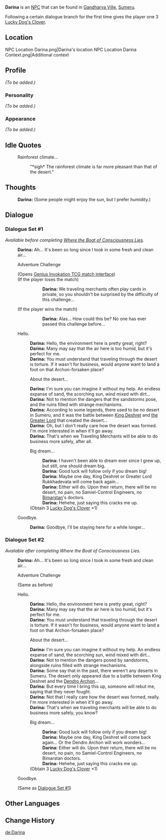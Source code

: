 {{Meta
<!-- Remove this template after adding the missing info -->
|missing_NPC_profile  = yes
}}
{{Character Infobox
|type             = NPC
|image            = NPC Darina.png
|region           = Sumeru
|title            = Traveling Merchant
|affiliation      = 

|ancestry         = <!-- Clan/family -->
|father           = 
|mother           = 
|spouse           = 
|sibling          = 
|child            = 
|relative         = 

|voiceEN          = 
|voiceCN          = 
|voiceJP          = 
|dialoguereward   = {{Card|Lucky Dog's Clover|1|quality=3}}
}}
'''Darina''' is an [[NPC]] that can be found in [[Gandharva Ville]], [[Sumeru]].

Following a certain dialogue branch for the first time gives the player one 3{{Star}} [[Lucky Dog's Clover]].

==Location==
<gallery>
NPC Location Darina.png|Darina's location
NPC Location Darina Context.png|Additional context
</gallery>

==Profile==
''(To be added.)''

===Personality===
''(To be added.)''

===Appearance===
''(To be added.)''

<!--
==Quests and Events==
{{Quests and Events}}
-->
==Idle Quotes==
{{Dialogue start}}
: {{DIcon|Idle}} Rainforest climate...
:: {{A|VO Darina 01.ogg}} "*sigh* The rainforest climate is far more pleasant than that of the desert."
{{Dialogue end}}

==Thoughts==
{{All Schemes to Know Explanation|name=Darina}}
:{{A|VO Darina All Schemes to Know 01.ogg}} '''Darina:''' (Some people might enjoy the sun, but I prefer humidity.)

==Dialogue==
===Dialogue Set #1===
''Available before completing [[Where the Boat of Consciousness Lies]].''
{{Dialogue start}}
:'''Darina:''' Ah... It's been so long since I took in some fresh and clean air...
:{{DIcon|TCG}} Adventure Challenge
:;(Opens [[Genius Invokation TCG/Stage/Darina/Sporenado|Genius Invokation TCG match interface]])
:;(If the player loses the match)
:::'''Darina:''' We traveling merchants often play cards in private, so you shouldn't be surprised by the difficulty of this challenge...
:;(If the player wins the match)
:::'''Darina:''' Alas... How could this be? No one has ever passed this challenge before...
:{{DIcon}} Hello.
::'''Darina:''' Hello, the environment here is pretty great, right?
::'''Darina:''' Many may say that the air here is too humid, but it's perfect for me.
::'''Darina:''' You must understand that traveling through the desert is torture. If it wasn't for business, would anyone want to land a foot on that Archon-forsaken place?
::{{DIcon}} About the desert...
::'''Darina:''' I'm sure you can imagine it without my help. An endless expanse of sand, the scorching sun, wind mixed with dirt...
::'''Darina:''' Not to mention the dangers that the sandstorms pose, and the ruins filled with strange mechanisms.
::'''Darina:''' According to some legends, there used to be no desert in Sumeru, and it was the battle between [[King Deshret]] and [[Greater Lord Rukkhadevata|the Greater Lord]] that created the desert...
::'''Darina:''' Oh, but I don't really care how the desert was formed. I'm more interested in when it'll go away.
::'''Darina:''' That's when we Traveling Merchants will be able to do business more safely, after all.
::{{DIcon|Reward}} Big dream...
:::'''Darina:''' I haven't been able to dream ever since I grew up, but still, one should dream big.
:::'''Darina:''' Good luck will follow only if you dream big!
:::'''Darina:''' Maybe one day, King Deshret or Greater Lord Rukkhadevata will come back again...
:::'''Darina:''' Either will do. Upon their return, there will be no desert, no pain, no Samiel-Control Engineers, no [[Bimarstan]]'s doctors.
:::'''Darina:''' Hehehe, just saying this cracks me up.
::;(Obtain 3{{Star}} [[Lucky Dog's Clover]] ×1)
:{{DIcon}} Goodbye.
::'''Darina:''' Goodbye, I'll be staying here for a while longer...
{{Dialogue end}}

===Dialogue Set #2===
''Available after completing Where the Boat of Consciousness Lies.''
{{Dialogue start}}
:'''Darina:''' Ah... It's been so long since I took in some fresh and clean air...
:{{DIcon|TCG}} Adventure Challenge
:;(Same as before)
:{{DIcon}} Hello.
::'''Darina:''' Hello, the environment here is pretty great, right?
::'''Darina:''' Many may say that the air here is too humid, but it's perfect for me.
::'''Darina:''' You must understand that traveling through the desert is torture. If it wasn't for business, would anyone want to land a foot on that Archon-forsaken place?
::{{DIcon}} About the desert...
::'''Darina:''' I'm sure you can imagine it without my help. An endless expanse of sand, the scorching sun, wind mixed with dirt...
::'''Darina:''' Not to mention the dangers posed by sandstorms, alongside ruins filled with strange mechanisms.
::'''Darina:''' Some say that in the past, there weren't any deserts in Sumeru. The desert only appeared due to a battle between King Deshret and the [[Dendro Archon]]...
::'''Darina:''' But every time I bring this up, someone will rebut me, saying that they never fought.
::'''Darina:''' Not that I really care how the desert was formed, really. I'm more interested in when it'll go away.
::'''Darina:''' That's when we traveling merchants will be able to do business more safely, you know?
::{{DIcon|Reward}} Big dream...
:::'''Darina:''' Good luck will follow only if you dream big!
:::'''Darina:''' Maybe one day, King Deshret will come back again... Or the Dendro Archon will work wonders...
:::'''Darina:''' Either will do. Upon their return, there will be no desert, no pain, no Samiel-Control Engineers, no Bimarstan doctors.
:::'''Darina:''' Hehehe, just saying this cracks me up.
::;(Obtain 3{{Star}} [[Lucky Dog's Clover]] ×1)
:{{DIcon}} Goodbye.
:;(Same as [[#Dialogue Set #1|Dialogue Set #1]])
{{Dialogue end}}

==Other Languages==
{{Other Languages
|en      = Darina
|zhs     = 达丽娜
|zhs_rm  = Dálìnà
|zht     = 達麗娜
|zht_rm  = Dálìnà
|ja      = ダリナ
|ja_rm   = Darina
|ko      = 다리나
|ko_rm   = Darina
|es      = Darina
|fr      = Darina
|ru      = Дарина
|th      = Darina
|vi      = Darina
|de      = Darina
|id      = Darina
|pt      = Darina
|tr      = Darina
|it      = Darina
}}

==Change History==
{{Change History|3.0}}

[[de:Darina]]